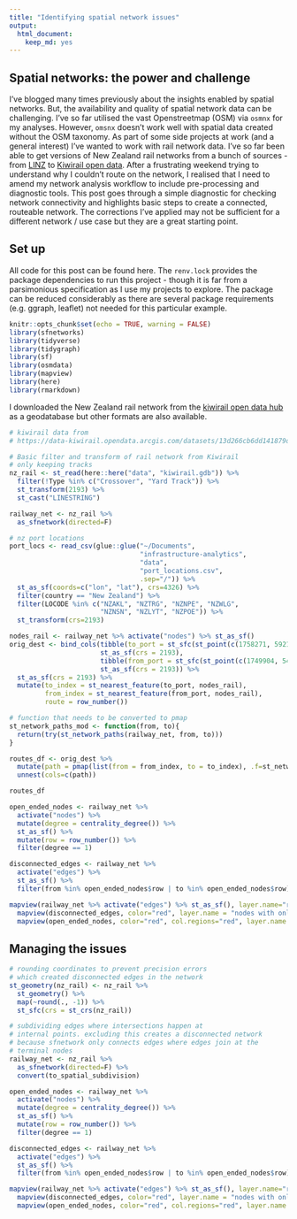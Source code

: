 ```yaml
---
title: "Identifying spatial network issues"
output: 
  html_document:
    keep_md: yes
---
```


## Spatial networks: the power and challenge
I've blogged many times previously about the insights enabled by spatial networks. But, the availability and quality of spatial network data can be challenging. I've so far utilised the vast Openstreetmap (OSM) via `osmnx` for my analyses. However, `omsnx` doesn't work well with spatial data created without the OSM taxonomy. As part of some side projects at work (and a general interest) I've wanted to work with rail network data. I've so far been able to get versions of New Zealand rail networks from a bunch of sources - from [LINZ](https://data.linz.govt.nz/search/?q=railway) to [Kiwirail open data](https://data-kiwirail.opendata.arcgis.com/datasets/13d266cb6dd141879daa76d993e2b0cc_0). After a frustrating weekend trying to understand why I couldn't route on the network, I realised that I need to amend my network analysis workflow to include pre-processing and diagnostic tools. This post goes through a simple diagnostic for checking network connectivity and highlights basic steps to create a connected, routeable network. The corrections I've applied may not be sufficient for a different network / use case but they are a great starting point. 


## Set up
All code for this post can be found here. The `renv.lock` provides the package dependencies to run this project - though it is far from a parsimonious specification as I use my projects to explore. The package can be reduced considerably as there are several package requirements (e.g. ggraph, leaflet) not needed for this particular example. 

```r
knitr::opts_chunk$set(echo = TRUE, warning = FALSE)
library(sfnetworks)
library(tidyverse)
library(tidygraph)
library(sf)
library(osmdata)
library(mapview)
library(here)
library(rmarkdown)
```

I downloaded the New Zealand rail network from the [kiwirail open data hub](https://data-kiwirail.opendata.arcgis.com/datasets/13d266cb6dd141879daa76d993e2b0cc_0/data?geometry=103.420%2C-51.783%2C-116.834%2C-28.693) as a geodatabase but other formats are also available. 

```r
# kiwirail data from 
# https://data-kiwirail.opendata.arcgis.com/datasets/13d266cb6dd141879daa76d993e2b0cc_0/data?geometry=103.420%2C-51.783%2C-116.834%2C-28.693

# Basic filter and transform of rail network from Kiwirail
# only keeping tracks
nz_rail <- st_read(here::here("data", "kiwirail.gdb")) %>%
  filter(!Type %in% c("Crossover", "Yard Track")) %>%
  st_transform(2193) %>% 
  st_cast("LINESTRING")

railway_net <- nz_rail %>%
  as_sfnetwork(directed=F) 
```

```r
# nz port locations
port_locs <- read_csv(glue::glue("~/Documents",
                                 "infrastructure-analytics",
                                 "data",
                                 "port_locations.csv",
                                 .sep="/")) %>%
  st_as_sf(coords=c("lon", "lat"), crs=4326) %>%
  filter(country == "New Zealand") %>%
  filter(LOCODE %in% c("NZAKL", "NZTRG", "NZNPE", "NZWLG",
                       "NZNSN", "NZLYT", "NZPOE")) %>%
  st_transform(crs=2193)


```


```r

nodes_rail <- railway_net %>% activate("nodes") %>% st_as_sf()
orig_dest <- bind_cols(tibble(to_port = st_sfc(st_point(c(1758271, 5921462)))) %>% 
                       st_as_sf(crs = 2193), 
                       tibble(from_port = st_sfc(st_point(c(1749904, 5428126)))) %>% 
                       st_as_sf(crs = 2193)) %>%
  st_as_sf(crs = 2193) %>%
  mutate(to_index = st_nearest_feature(to_port, nodes_rail), 
         from_index = st_nearest_feature(from_port, nodes_rail),
         route = row_number())

# function that needs to be converted to pmap
st_network_paths_mod <- function(from, to){
  return(try(st_network_paths(railway_net, from, to)))
}

routes_df <- orig_dest %>%
  mutate(path = pmap(list(from = from_index, to = to_index), .f=st_network_paths_mod)) %>% 
  unnest(cols=c(path))

routes_df


```


```r
open_ended_nodes <- railway_net %>% 
  activate("nodes") %>% 
  mutate(degree = centrality_degree()) %>% 
  st_as_sf() %>%
  mutate(row = row_number()) %>%
  filter(degree == 1) 

disconnected_edges <- railway_net %>% 
  activate("edges") %>% 
  st_as_sf() %>% 
  filter(from %in% open_ended_nodes$row | to %in% open_ended_nodes$row)

```


```r

mapview(railway_net %>% activate("edges") %>% st_as_sf(), layer.name="rail network") + 
  mapview(disconnected_edges, color="red", layer.name = "nodes with only 1 edge") + 
  mapview(open_ended_nodes, color="red", col.regions="red", layer.name = "edges of 1 edge nodes")

```


## Managing the issues

```r

# rounding coordinates to prevent precision errors
# which created disconnected edges in the network
st_geometry(nz_rail) <- nz_rail %>% 
  st_geometry() %>% 
  map(~round(., -1)) %>% 
  st_sfc(crs = st_crs(nz_rail))

# subdividing edges where intersections happen at 
# internal points. excluding this creates a disconnected network
# because sfnetwork only connects edges where edges join at the 
# terminal nodes
railway_net <- nz_rail %>%
  as_sfnetwork(directed=F) %>% 
  convert(to_spatial_subdivision)

```



```r
open_ended_nodes <- railway_net %>% 
  activate("nodes") %>% 
  mutate(degree = centrality_degree()) %>% 
  st_as_sf() %>%
  mutate(row = row_number()) %>%
  filter(degree == 1) 

disconnected_edges <- railway_net %>% 
  activate("edges") %>% 
  st_as_sf() %>% 
  filter(from %in% open_ended_nodes$row | to %in% open_ended_nodes$row)

```


```r

mapview(railway_net %>% activate("edges") %>% st_as_sf(), layer.name="rail network") + 
  mapview(disconnected_edges, color="red", layer.name = "nodes with only 1 edge") + 
  mapview(open_ended_nodes, color="red", col.regions="red", layer.name = "edges of 1 edge nodes")

```
